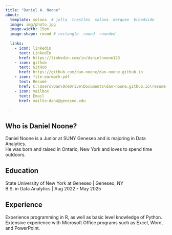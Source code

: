 ```yaml
---
title: "Daniel A. Noone"
about:
  template: solana  # jolla  trestles  solana  marquee  broadside
  image: img/photo.jpg
  image-width: 15em
  image-shape: round # rectangle  round  rounded
  
  links:
    - icon: linkedin
      text: LinkedIn
      href: https://linkedin.com/in/danielnoone123
    - icon: github
      text: GitHub
      href: https://github.com/dan-noone/dan-noone.github.io
    - icon: file-earmark-pdf
      text: Resumé
      href: C:\Users\Dan\OneDrive\Documents\dan-noone.github.io\resume-dnoone2.pdf
    - icon: mailbox
      text: Email
      href: mailto:dan4@geneseo.edu

---
```



## Who is Daniel Noone?

  Daniel Noone is a Junior at SUNY Geneseo and is majoring in Data Analytics. <br> He was born and raised in Ontario, New York and loves to spend time outdoors.

## Education

State University of New York at Geneseo | Geneseo, NY <br>
B.S. in Data Analytics | Aug 2022 - May 2025 <br>


## Experience

Experience programming in R, as well as basic level knowledge of Python. Extensive experience with Microsoft Office programs such as Excel, Word, and PowerPoint.

